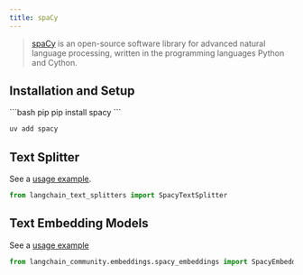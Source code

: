 ```yaml
---
title: spaCy
---
```


>[spaCy](https://spacy.io/) is an open-source software library for advanced natural language processing, written in the programming languages Python and Cython.

## Installation and Setup


<CodeGroup>
```bash pip
pip install spacy
```

```bash uv
uv add spacy
```
</CodeGroup>



## Text Splitter

See a [usage example](/oss/how-to/split_by_token/#spacy).

```python
from langchain_text_splitters import SpacyTextSplitter
```

## Text Embedding Models

See a [usage example](/oss/integrations/text_embedding/spacy_embedding)

```python
from langchain_community.embeddings.spacy_embeddings import SpacyEmbeddings
```
